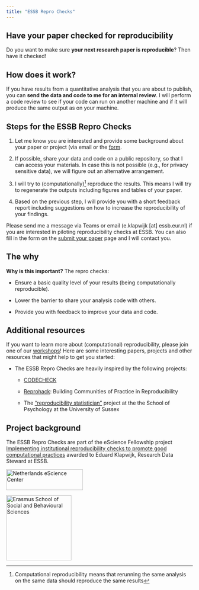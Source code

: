```yaml
---
title: "ESSB Repro Checks"
---
```


## Have your paper checked for reproducibility

Do you want to make sure **your next research paper is reproducible**? Then have it checked!

## How does it work?

If you have results from a quantitative analysis that you are about to publish, you can **send the data and code to me for an internal review**. I will perform a code review to see if your code can run on another machine and if it will produce the same output as on your machine.

::: callout-note
## Steps for the ESSB Repro Checks

1.  Let me know you are interested and provide some background about your paper or project (via email or the [form](submit.qmd).

2.  If possible, share your data and code on a public repository, so that I can access your materials. In case this is not possible (e.g., for privacy sensitive data), we will figure out an alternative arrangement.

3.  I will try to (computationally)[^1] reproduce the results. This means I will try to regenerate the outputs including figures and tables of your paper.

4.  Based on the previous step, I will provide you with a short feedback report including suggestions on how to increase the reproducibility of your findings.
:::

[^1]: Computational reproducibility means that rerunning the same analysis on the same data should reproduce the same results

Please send me a message via Teams or email (e.klapwijk \[at\] essb.eur.nl) if you are interested in piloting reproducibility checks at ESSB. You can also fill in the form on the [submit your paper](submit.qmd) page and I will contact you.

## The why

**Why is this important?** The repro checks:

-   Ensure a basic quality level of your results (being computationally reproducible).

-   Lower the barrier to share your analysis code with others.

-   Provide you with feedback to improve your data and code.

## Additional resources

If you want to learn more about (computational) reproducibility, please join one of our [workshops](workshops.qmd)! Here are some interesting papers, projects and other resources that might help to get you started:

-   The ESSB Repro Checks are heavily inspired by the following projects:

    -   [CODECHECK](https://codecheck.org.uk/){target="_blank"}

    -   [Reprohack](https://www.reprohack.org){target="_blank"}: Building Communities of Practice in Reproducibility

    -   The [“reproducibility statistician”](https://doi.org/10.17605/OSF.IO/DR35V){target="_blank"} project at the the School of Psychology at the University of Sussex

## Project background

The ESSB Repro Checks are part of the eScience Fellowship project [Implementing institutional reproducibility checks to promote good computational practices](https://www.esciencecenter.nl/fellowship-programme/eduard-klapwijk/ "https://www.esciencecenter.nl/fellowship-programme/eduard-klapwijk/"){target="_blank"} awarded to Eduard Klapwijk, Research Data Steward at ESSB.

::: {layout-ncol="2"}
[![Netherlands eScience Center](fig/netherlands-escience-center-logo-RGB-768x211.png){width="207" height="56"}](https://www.esciencecenter.nl/)

[![Erasmus School of Social and Behavioural Sciences](fig/EUR_ESSB_EN%20stack_01_RGB_2400_colour.png){width="176"}](https://www.eur.nl/essb)
:::
